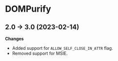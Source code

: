 # DOMPurify

## 2.0 → 3.0 (2023-02-14)

**Changes**

- Added support for `ALLOW_SELF_CLOSE_IN_ATTR` flag.
- Removed support for MSIE.
